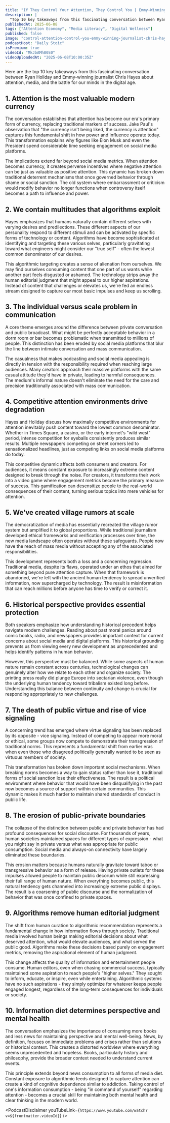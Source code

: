 ```yaml
---
title: "If They Control Your Attention, They Control You | Emmy-Winning Journalist Chris Hayes"
description: |
  "Top 10 key takeaways from this fascinating conversation between Ryan Holiday and Emmy-winning journalist Chris Hayes about attention, media, and the battle for our minds in the digital age."
publishedAt: 2025-06-08
tags: ["Attention Economy", "Media Literacy", "Digital Wellness"]
published: false
image: "control-attention-control-you-emmy-winning-journalist-chris-hayes.jpg"
podcastHost: "Daily Stoic"
isPremium: true
videoId: "MkJbAMh80S0"
videoUploadedAt: "2025-06-08T10:00:35Z"
---
```



<PodcastSummaryPageLayout frontmatter={frontmatter}>
Here are the top 10 key takeaways from this fascinating conversation between Ryan Holiday and Emmy-winning journalist Chris Hayes about attention, media, and the battle for our minds in the digital age.

## 1. Attention is the most valuable modern currency

The conversation establishes that attention has become our era's primary form of currency, replacing traditional markers of success. Jake Paul's observation that "the currency isn't being liked, the currency is attention" captures this fundamental shift in how power and influence operate today. This transformation explains why figures like Elon Musk and even the President spend considerable time seeking engagement on social media platforms.

The implications extend far beyond social media metrics. When attention becomes currency, it creates perverse incentives where negative attention can be just as valuable as positive attention. This dynamic has broken down traditional deterrent mechanisms that once governed behavior through shame or social sanction. The old system where embarrassment or criticism would modify behavior no longer functions when controversy itself becomes a path to influence and power.

## 2. We contain multitudes that algorithms exploit

Hayes emphasizes that humans naturally contain different selves with varying desires and predilections. These different aspects of our personality respond to different stimuli and can be activated by specific forms of technology or content. Algorithms have become sophisticated at identifying and targeting these various selves, particularly gravitating toward what engineers might consider our "true self" - often the lowest common denominator of our desires.

This algorithmic targeting creates a sense of alienation from ourselves. We may find ourselves consuming content that one part of us wants while another part feels disgusted or ashamed. The technology strips away the human editorial judgment that might appeal to our higher aspirations. Instead of content that challenges or elevates us, we're fed an endless stream designed to capture our most basic impulses and keep us scrolling.

## 3. The individual versus scale problem in communication

A core theme emerges around the difference between private conversation and public broadcast. What might be perfectly acceptable behavior in a dorm room or bar becomes problematic when transmitted to millions of people. This distinction has been eroded by social media platforms that blur the line between intimate conversation and mass communication.

The casualness that makes podcasting and social media appealing is directly in tension with the responsibility required when reaching large audiences. Many creators approach their massive platforms with the same casual attitude they'd have in private, leading to harmful consequences. The medium's informal nature doesn't eliminate the need for the care and precision traditionally associated with mass communication.

## 4. Competitive attention environments drive degradation

Hayes and Holiday discuss how maximally competitive environments for attention inevitably push content toward the lowest common denominator. Whether in Times Square, a casino, or the early internet's "wild west" period, intense competition for eyeballs consistently produces similar results. Multiple newspapers competing on street corners led to sensationalized headlines, just as competing links on social media platforms do today.

This competitive dynamic affects both consumers and creators. For audiences, it means constant exposure to increasingly extreme content designed to break through the noise. For creators, it transforms their work into a video game where engagement metrics become the primary measure of success. This gamification can desensitize people to the real-world consequences of their content, turning serious topics into mere vehicles for attention.

## 5. We've created village rumors at scale

The democratization of media has essentially recreated the village rumor system but amplified it to global proportions. While traditional journalism developed ethical frameworks and verification processes over time, the new media landscape often operates without these safeguards. People now have the reach of mass media without accepting any of the associated responsibilities.

This development represents both a loss and a concerning regression. Traditional media, despite its flaws, operated under an ethos that aimed for something beyond pure attention capture. When that framework is abandoned, we're left with the ancient human tendency to spread unverified information, now supercharged by technology. The result is misinformation that can reach millions before anyone has time to verify or correct it.

## 6. Historical perspective provides essential protection

Both speakers emphasize how understanding historical precedent helps navigate modern challenges. Reading about past moral panics around comic books, radio, and newspapers provides important context for current concerns about social media and digital platforms. This historical grounding prevents us from viewing every new development as unprecedented and helps identify patterns in human behavior.

However, this perspective must be balanced. While some aspects of human nature remain constant across centuries, technological changes can genuinely alter how we relate to each other and organize society. The printing press really did plunge Europe into sectarian violence, even though the underlying human tendency toward tribalism existed long before. Understanding this balance between continuity and change is crucial for responding appropriately to new challenges.

## 7. The death of public virtue and rise of vice signaling

A concerning trend has emerged where virtue signaling has been replaced by its opposite - vice signaling. Instead of competing to appear more moral or ethical, some groups now compete to demonstrate their transgression of traditional norms. This represents a fundamental shift from earlier eras when even those who disagreed politically generally wanted to be seen as virtuous members of society.

This transformation has broken down important social mechanisms. When breaking norms becomes a way to gain status rather than lose it, traditional forms of social sanction lose their effectiveness. The result is a political environment where behavior that would have been disqualifying in the past now becomes a source of support within certain communities. This dynamic makes it much harder to maintain shared standards of conduct in public life.

## 8. The erosion of public-private boundaries

The collapse of the distinction between public and private behavior has had profound consequences for social discourse. For thousands of years, human societies maintained spaces for different types of expression - what you might say in private versus what was appropriate for public consumption. Social media and always-on connectivity have largely eliminated these boundaries.

This erosion matters because humans naturally gravitate toward taboo or transgressive behavior as a form of release. Having private outlets for these impulses allowed people to maintain public decorum while still expressing their full range of human nature. When everything becomes public, this natural tendency gets channeled into increasingly extreme public displays. The result is a coarsening of public discourse and the normalization of behavior that was once confined to private spaces.

## 9. Algorithms remove human editorial judgment

The shift from human curation to algorithmic recommendation represents a fundamental change in how information flows through society. Traditional media involved human beings making editorial decisions about what deserved attention, what would elevate audiences, and what served the public good. Algorithms make these decisions based purely on engagement metrics, removing the aspirational element of human judgment.

This change affects the quality of information and entertainment people consume. Human editors, even when chasing commercial success, typically maintained some aspiration to reach people's "higher selves." They sought to inform, educate, or inspire, even while entertaining. Algorithmic systems have no such aspirations - they simply optimize for whatever keeps people engaged longest, regardless of the long-term consequences for individuals or society.

## 10. Information diet determines perspective and mental health

The conversation emphasizes the importance of consuming more books and less news for maintaining perspective and mental well-being. News, by definition, focuses on immediate problems and crises rather than solutions or historical context. This creates a distorted worldview where everything seems unprecedented and hopeless. Books, particularly history and philosophy, provide the broader context needed to understand current events.

This principle extends beyond news consumption to all forms of media diet. Constant exposure to algorithmic feeds designed to capture attention can create a kind of cognitive dependence similar to addiction. Taking control of one's information consumption - being "in command of yourself" regarding attention - becomes a crucial skill for maintaining both mental health and clear thinking in the modern world.

<PodcastDisclaimer
  youTubeLink={`https://www.youtube.com/watch?v=${frontmatter.videoId}`}
/>

</PodcastSummaryPageLayout>

